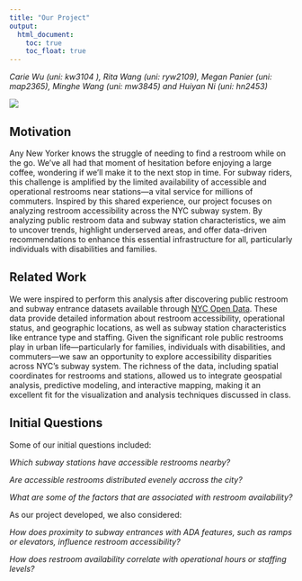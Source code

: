 ```yaml
---
title: "Our Project"
output: 
  html_document:
    toc: true
    toc_float: true
---
```


*Carie Wu (uni: kw3104 ), Rita Wang (uni: ryw2109), Megan Panier (uni: map2365), Minghe Wang (uni: mw3845) and Huiyan Ni (uni: hn2453)*

![](Pictures/Restroom.jpeg)

## Motivation 

Any New Yorker knows the struggle of needing to find a restroom while on the go. We've all had that moment of hesitation before enjoying a large coffee, wondering if we'll make it to the next stop in time. For subway riders, this challenge is amplified by the limited availability of accessible and operational restrooms near stations—a vital service for millions of commuters. Inspired by this shared experience, our project focuses on analyzing restroom accessibility across the NYC subway system. By analyzing public restroom data and subway station characteristics, we aim to uncover trends, highlight underserved areas, and offer data-driven recommendations to enhance this essential infrastructure for all, particularly individuals with disabilities and families.

## Related Work

We were inspired to perform this analysis after discovering public restroom and subway entrance datasets available through [NYC Open Data](https://data.cityofnewyork.us/City-Government/Public-Restrooms/i7jb-7jku/about_data). These data provide detailed information about restroom accessibility, operational status, and geographic locations, as well as subway station characteristics like entrance type and staffing. Given the significant role public restrooms play in urban life—particularly for families, individuals with disabilities, and commuters—we saw an opportunity to explore accessibility disparities across NYC’s subway system. The richness of the data, including spatial coordinates for restrooms and stations, allowed us to integrate geospatial analysis, predictive modeling, and interactive mapping, making it an excellent fit for the visualization and analysis techniques discussed in class.

## Initial Questions 

Some of our initial questions included:

*Which subway stations have accessible restrooms nearby?*

*Are accessible restrooms distributed evenely accross the city?*

*What are some of the factors that are associated with restroom availability?*

As our project developed, we also considered:

*How does proximity to subway entrances with ADA features, such as ramps or elevators, influence restroom accessibility?*

*How does restroom availability correlate with operational hours or staffing levels?*